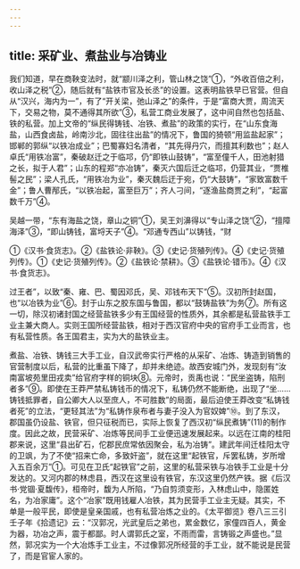 ```yaml
---
---
---
```

title: 采矿业、煮盐业与冶铸业
---



我们知道，早在商鞅变法时，就“颛川泽之利，管山林之饶”①，“外收百倍之利，收山泽之税”②，随后就有“盐铁市官及长丞”的设置。这表明盐铁早已官营。但自从“汉兴，海内为一”，有了“开关梁，弛山泽之”的条件，于是“富商大贾，周流天下，交易之物，莫不通得其所欲”③，私营工商业发展了，这中间自然也包括盐、铁的私营。加上文帝的“纵民得铸钱、冶铁、煮盐”的政策的实行，在“山东食海盐，山西食卤盐，岭南沙北，固往往出盐”的情况下，鲁国的猗顿“用监盐起家”；邯郸的郭纵“以铁冶成业”；巴蜀寡妇名清者，“其先得丹穴，而擅其利数也”；赵人卓氏“用铁冶富”，秦破赵迁之于临邛，仍“即铁山鼓铸”，“富至僮千人，田池射猎之长，拟于人君”；山东的程郑“亦冶铸”，秦灭六国后迁之临邛，仍营其业，“贾椎髻之民”；梁人孔氏，“用铁冶为业”，秦灭魏后迂于宛，仍“大鼓铸”，“家致富数千金”；鲁人曹邴氏，“以铁冶起，富至巨万”；齐人刁间，“逐渔盐商贾之利”，“起富数千万”④。

吴越一带，“东有海盐之饶，章山之铜”①，吴王刘濞得以“专山泽之饶”②，“擅障海泽”③，“即山铸钱，富埒天子”④。“邓通专西山”以铸钱，“财

①《汉书·食货志》。②《盐铁论·非鞅》。③《史记·货殖列传》。④《史记·货殖列传》。①《史记·货殖列传》。②《盐铁论·禁耕》。③《盐铁论·错币》。④《汉书·食货志》。

过王者”，以致“秦、雍、巴、蜀因邓氏，吴、邓钱布天下”⑤。汉初所封赵国，也“以冶铁为业”⑥。封于山东之胶东国与鲁国，都以“鼓铸盐铁”为务⑦。所有这一切，除汉初诸封国之经营盐铁多少有王国经营的性质外，其余都是私营盐铁手工业主兼大商人。实则王国所经营盐铁，相对于西汉官府中央的官府手工业而言，也有私营性质。各王国君主，实为大的盐铁业主。

煮盐、冶铁、铸钱三大手工业，自汉武帝实行严格的从采矿、冶炼、铸造到销售的官营制度以后，私营的比重虽下降了，却并未绝迹。故西安城门外，发现刻有“汝南富坡苑里田戎卖”给官府字样的铜块⑧。元帝时，贡禹也说：“民坐盗铸，陷刑者多”⑨。即使在王莽严禁私铸钱币的情况下，私铸仍然不能断绝，出现了“坐……铸钱抵罪者，自公卿大人以至庶人，不可胜数”的局面，最后迫使王莽改变“私铸钱者死”的立法，“更轻其法”为“私铸作泉布者与妻子没入为官奴婢”⑩。到了东汉，郡国虽仍设盐、铁官，但只征税而已，实际上恢复了西汉初“纵民煮铸”(11)的制作度。因此之故，民营采矿、冶炼等民间手工业便迅速发展起来。以远在江南的桂阳郡来说，这里“县出矿石，佗郡民庶常依因聚会，私为冶铸”。建武年间迁桂阳太守的卫飒，为了不使“招来亡命，多致奸盗”，就在这里“起铁官，斥罢私铸，岁所增入五百余万”①。可见在卫氏“起铁官”之前，这里的私营采铁与冶铁手工业是十分发达的。又河内郡的林虑县，西汉在这里设有铁官，东汉这里仍然产铁。据《后汉书·党锢·夏馥传》，桓帝时，馥为人所陷，“乃自剪须变形，入林虑山中，隐匿姓名，为冶家庸”。这个“冶家”既用钱雇人冶铁，其为民营手工业主无疑。其实，不单是一般平民，即使是皇亲国戚，也有私营冶炼之业的。《太平御览》卷八三三引壬子年《拾遗记》云：“汉郭况，光武皇后之弟也，累金数亿，家僮四百人，黄金为器，功冶之声，震于都鄙。时人谓郭氏之室，不雨而雷，言铸锻之声盛也。”显然，郭况实为一个大冶炼手工业主，不过像郭况所经营的手工业，就不能说是民营了，而是官宦人家的。